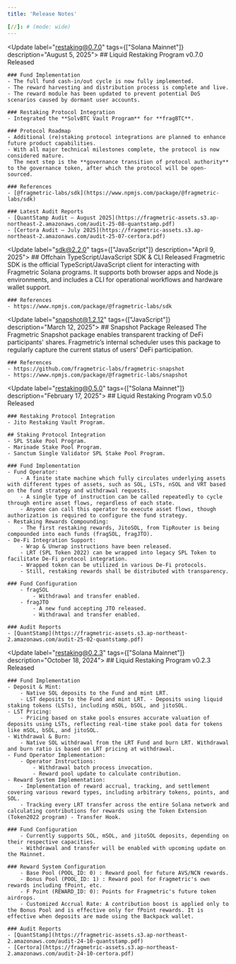 ```yaml
---
title: 'Release Notes'

[//]: # (mode: wide)
---
```


<Update label="restaking@0.7.0" tags={["Solana Mainnet"]} description="August 5, 2025">
    ## Liquid Restaking Program v0.7.0 Released

    ### Fund Implementation
    - The full fund cash-in/out cycle is now fully implemented.
    - The reward harvesting and distribution process is complete and live.
    - The reward module has been updated to prevent potential DoS scenarios caused by dormant user accounts.

    ### Restaking Protocol Integration
    - Integrated the **SolvBTC Vault Program** for **fragBTC**.

    ### Protocol Roadmap
    - Additional (re)staking protocol integrations are planned to enhance future product capabilities.
    - With all major technical milestones complete, the protocol is now considered mature.
      The next step is the **governance transition of protocol authority** to the governance token, after which the protocol will be open-sourced.

    ### References
    - [@fragmetric-labs/sdk](https://www.npmjs.com/package/@fragmetric-labs/sdk)

    ### Latest Audit Reports
    - [QuantStamp Audit – August 2025](https://fragmetric-assets.s3.ap-northeast-2.amazonaws.com/audit-25-08-quantstamp.pdf)
    - [Certora Audit – July 2025](https://fragmetric-assets.s3.ap-northeast-2.amazonaws.com/audit-25-07-certora.pdf)
</Update>

<Update label="sdk@2.2.0" tags={["JavaScript"]} description="April 9, 2025">
    ## Offchain TypeScript/JavaScript SDK & CLI Released
    Fragmetric SDK is the official TypeScript/JavaScript client for interacting with Fragmetric Solana programs.
    It supports both browser apps and Node.js environments, and includes a CLI for operational workflows and hardware wallet support.

    ### References
    - https://www.npmjs.com/package/@fragmetric-labs/sdk
</Update>

<Update label="snapshot@1.2.12" tags={["JavaScript"]} description="March 12, 2025">
    ## Snapshot Package Released
    The Fragmetric Snapshot package enables transparent tracking of DeFi participants' shares.
    Fragmetric’s internal scheduler uses this package to regularly capture the current status of users' DeFi participation.

    ### References
    - https://github.com/fragmetric-labs/fragmetric-snapshot
    - https://www.npmjs.com/package/@fragmetric-labs/snapshot
</Update>

<Update label="restaking@0.5.0" tags={["Solana Mainnet"]} description="February 17, 2025">
    ## Liquid Restaking Program v0.5.0 Released

    ### Restaking Protocol Integration
    - Jito Restaking Vault Program.

    ## Staking Protocol Integration
    - SPL Stake Pool Program.
    - Marinade Stake Pool Program.
    - Sanctum Single Validator SPL Stake Pool Program.

    ### Fund Implementation
    - Fund Operator:
        - A finite state machine which fully circulates underlying assets with different types of assets, such as SOL, LSTs, nSOL and VRT based on the fund strategy and withdrawal requests.
        - A single type of instruction can be called repeatedly to cycle through entire asset flows, regardless of each state.
        - Anyone can call this operator to execute asset flows, though authorization is required to configure the fund strategy.
    - Restaking Rewards Compounding:
        - The first restaking rewards, JitoSOL, from TipRouter is being compounded into each funds (fragSOL, fragJTO).
    - De-Fi Integration Support:
        - Wrap & Unwrap instructions have been released.
        - LRT (SPL Token 2022) can be wrapped into legacy SPL Token to facilitate De-Fi protocol integration.
        - Wrapped token can be utilized in various De-Fi protocols.
        - Still, restaking rewards shall be distributed with transparency.

    ### Fund Configuration
        - fragSOL
            - Withdrawal and transfer enabled.
        - fragJTO
            - A new fund accepting JTO released.
            - Withdrawal and transfer enabled.

    ### Audit Reports
    - [QuantStamp](https://fragmetric-assets.s3.ap-northeast-2.amazonaws.com/audit-25-02-quantstamp.pdf)
</Update>

<Update label="restaking@0.2.3" tags={["Solana Mainnet"]} description="October 18, 2024">
    ## Liquid Restaking Program v0.2.3 Released

    ### Fund Implementation
    - Deposit & Mint:
        - Native SOL deposits to the Fund and mint LRT.
        - LST deposits to the Fund and mint LRT. - Deposits using liquid staking tokens (LSTs), including mSOL, bSOL, and jitoSOL.
    - LST Pricing:
        - Pricing based on stake pools ensures accurate valuation of deposits using LSTs, reflecting real-time stake pool data for tokens like mSOL, bSOL, and jitoSOL.
    - Withdrawal & Burn:
        - Native SOL withdrawal from the LRT Fund and burn LRT. Withdrawal and burn ratio is based on LRT pricing at withdrawal.
    - Fund Operator Implementation:
        - Operator Instructions:
            - Withdrawal batch process invocation.
            - Reward pool update to calculate contribution.
    - Reward System Implementation:
        - Implementation of reward accrual, tracking, and settlement covering various reward types, including arbitrary tokens, points, and SOL.
        - Tracking every LRT transfer across the entire Solana network and calculating contributions for rewards using the Token Extension (Token2022 program) - Transfer Hook.

    ### Fund Configuration
        - Currently supports SOL, mSOL, and jitoSOL deposits, depending on their respective capacities.
        - Withdrawal and transfer will be enabled with upcoming update on the Mainnet.

    ### Reward System Configuration
        - Base Pool (POOL_ID: 0) : Reward pool for future AVS/NCN rewards.
        - Bonus Pool (POOL_ID: 1) : Reward pool for Fragmetric's own rewards including fPoint, etc.
        - F Point (REWARD_ID: 0): Points for Fragmetric's future token airdrops.
        - Customized Accrual Rate: A contribution boost is applied only to the Bonus Pool and is effective only for fPoint rewards. It is effective when deposits are made using the Backpack wallet.

    ### Audit Reports
    - [QuantStamp](https://fragmetric-assets.s3.ap-northeast-2.amazonaws.com/audit-24-10-quantstamp.pdf)
    - [Certora](https://fragmetric-assets.s3.ap-northeast-2.amazonaws.com/audit-24-10-certora.pdf)
</Update>
